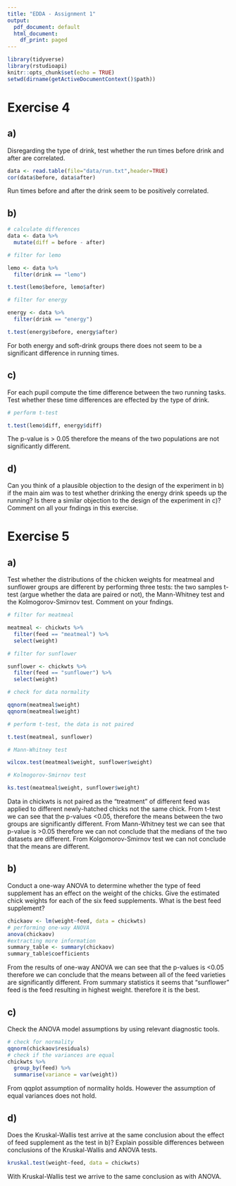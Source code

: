 ```yaml
---
title: "EDDA - Assignment 1"
output:
  pdf_document: default
  html_document:
    df_print: paged
---
```


```r
library(tidyverse)
library(rstudioapi) 
knitr::opts_chunk$set(echo = TRUE)
setwd(dirname(getActiveDocumentContext()$path))
```

# Exercise 4

## a)

Disregarding the type of drink, test whether the run times before drink and after are correlated.

```r
data <- read.table(file="data/run.txt",header=TRUE)
cor(data$before, data$after)
```

Run times before and after the drink seem to be positively correlated.

## b)

```r
# calculate differences
data <- data %>% 
  mutate(diff = before - after)

# filter for lemo

lemo <- data %>% 
  filter(drink == "lemo")

t.test(lemo$before, lemo$after)

# filter for energy

energy <- data %>% 
  filter(drink == "energy")

t.test(energy$before, energy$after)
```

For both energy and soft-drink groups there does not seem to be a significant difference in running times.

## c)

For each pupil compute the time difference between the two running tasks. Test whether these time
differences are effected by the type of drink.

```r

# perform t-test

t.test(lemo$diff, energy$diff)

```
The p-value is > 0.05 therefore the means of the two populations are not significantly different.

## d)

Can you think of a plausible objection to the design of the experiment in b) if the main aim was to test
whether drinking the energy drink speeds up the running? Is there a similar objection to the design
of the experiment in c)? Comment on all your fndings in this exercise.

# Exercise 5

## a)

Test whether the distributions of the chicken weights for meatmeal and sunflower groups are different
by performing three tests: the two samples t-test (argue whether the data are paired or not), the
Mann-Whitney test and the Kolmogorov-Smirnov test. Comment on your fndings.

```r
# filter for meatmeal

meatmeal <- chickwts %>% 
  filter(feed == "meatmeal") %>% 
  select(weight)

# filter for sunflower

sunflower <- chickwts %>% 
  filter(feed == "sunflower") %>% 
  select(weight)

# check for data normality

qqnorm(meatmeal$weight)
qqnorm(meatmeal$weight)

# perform t-test, the data is not paired

t.test(meatmeal, sunflower)

# Mann-Whitney test

wilcox.test(meatmeal$weight, sunflower$weight)

# Kolmogorov-Smirnov test

ks.test(meatmeal$weight, sunflower$weight)

```

Data in chickwts is not paired as the "treatment" of different feed was applied to different newly-hatched chicks not the same chick. From t-test we can see that the p-values <0.05, therefore the means between the two groups are significantly different. From Mann-Whitney test we can see that p-value is >0.05 therefore we can not conclude that the medians of the two datasets are different. From Kolgomorov-Smirnov test we can not conclude that the means are different.

## b)

Conduct a one-way ANOVA to determine whether the type of feed supplement has an effect on the
weight of the chicks. Give the estimated chick weights for each of the six feed supplements. What is
the best feed supplement?

```r
chickaov <- lm(weight~feed, data = chickwts)
# performing one-way ANOVA
anova(chickaov)
#extracting more information
summary_table <- summary(chickaov)
summary_table$coefficients
```
From the results of one-way ANOVA we can see that the p-values is <0.05 therefore we can conclude that the means between all of the feed varieties are significantly different. 
From summary statistics it seems that "sunflower" feed is the feed resulting in highest weight. therefore it is the best.

## c)

Check the ANOVA model assumptions by using relevant diagnostic tools.

```r
# check for normality
qqnorm(chickaov$residuals)
# check if the variances are equal
chickwts %>% 
  group_by(feed) %>% 
  summarise(variance = var(weight))
```
From qqplot assumption of normality holds. However the assumption of equal variances does not hold.

## d)

Does the Kruskal-Wallis test arrive at the same conclusion about the effect of feed supplement as the
test in b)? Explain possible differences between conclusions of the Kruskal-Wallis and ANOVA tests.

```r
kruskal.test(weight~feed, data = chickwts)
```

With Kruskal-Wallis test we arrive to the same conclusion as with ANOVA. 


